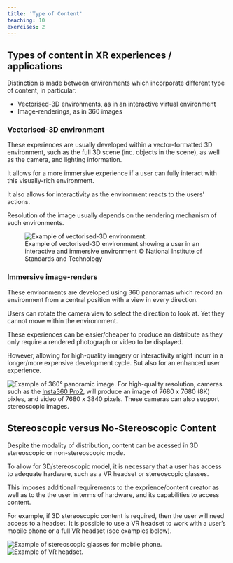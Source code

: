 ```yaml
---
title: 'Type of Content'
teaching: 10
exercises: 2
---
```


## Types of content in XR experiences / applications

Distinction is made between environments which incorporate different type of content,
in particular:

- Vectorised-3D environments, as in an interactive virtual environment 
- Image-renderings, as in 360 images


### Vectorised-3D environment
These experiences are usually developed within a vector-formatted 3D environment,
such as the full 3D scene (inc. objects in the scene),
as well as the camera, and lighting information.

It allows for a more immersive experience if a user can fully interact
with this visually-rich environment.

It also allows for interactivity as the environment reacts
to the users' actions. 

Resolution of the image usually depends on the rendering mechanism of
such environments.

![Example of vectorised-3D environment showing a user in an interactive and immersive environment &copy; National Institute of Standards and Technology](https://upload.wikimedia.org/wikipedia/commons/7/76/Immersive_environment_-_3D.jpg){alt='Example of vectorised-3D environment.'}

### Immersive image-renders
These environments are developed using 360 panoramas which record
an environment from a central position with a view in every direction.

Users can rotate the camera view to select the direction to look at. Yet
they cannot move within the environnment.

These experiences can be easier/cheaper to produce an distribute as they only
require a rendered photograph or video to be displayed.

However, allowing for high-quality imagery or interactivity might incurr
in a longer/more expensive development cycle. But also for an enhanced
user experience.


![Example of 360° panoramic image of the Thean Hou Temple &copy; Dennis Sylvester Hurd](https://upload.wikimedia.org/wikipedia/commons/6/66/360%C2%B0_Image_at_the_Thean_Hou_Temple_%2849496080737%29.jpg){alt='Example of 360° panoramic image.'}
For high-quality resolution, cameras such as the [Insta360 Pro2](https://onlinemanual.insta360.com/pro2/en-us/basic/prepare/about), will produce an image of 7680 x 7680 (8K) pixles, and video of 7680 x 3840 pixels. These cameras can also support stereoscopic images.

## Stereoscopic versus No-Stereoscopic Content
Despite the modality of distribution, content can be acessed in 3D stereoscopic or non-stereoscopic mode.


To allow for 3D/stereoscopic model, it is necessary that a user 
has access to adequate hardware,
such as a VR headset or stereoscopic glasses.

This imposes additional requirements to the 
exprience/content creator
as well as to the
the user in terms of hardware, and its
capabilities to access content.


For example, if 3D stereoscopic content is required,
then the user will need access to a headset.
It is possible to use a VR headset to work with a user's mobile phone
or a full VR headset (see examples below).

![Example of VR Headset for mobile phone &copy; Maurizio Pesce ](https://upload.wikimedia.org/wikipedia/commons/e/eb/IONVR_VR_Headset_%2824181775940%29.jpg){alt='Example of stereoscopic glasses for mobile phone.'}
![Example of VR Headset, A first-generation PlayStation VR](https://upload.wikimedia.org/wikipedia/commons/8/81/Sony-PlayStation-4-PSVR-Headset-Mk1-FL.jpg){alt='Example of VR headset.'}
